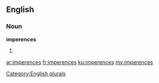 ==English==

===Noun===
'''imperences'''

# {{plural of|[[imperence]]}}

[[Category:English plurals]]

[[ar:imperences]]
[[fr:imperences]]
[[ku:imperences]]
[[my:imperences]]